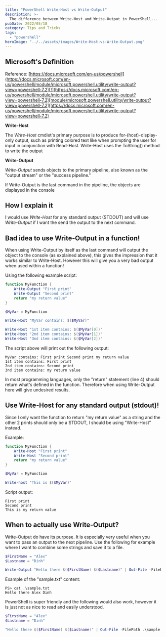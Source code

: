 ```yaml
---
title: "PowerShell Write-Host vs Write-Output"
description: >-
  The difference between Write-Host and Write-Output in PowerShell...
pubDate: 2022/05/18
category: Tips and Tricks
tags:
  - "powershell"
heroImage: "../../assets/images/Write-Host-vs-Write-Output.png"
---
```


## Microsoft's Definition

Reference: [https://docs.microsoft.com/en-us/powershell](https://docs.microsoft.com/en-us/powershell/module/microsoft.powershell.utility/write-output?view=powershell-7.2)[/](https://docs.microsoft.com/en-us/powershell/module/microsoft.powershell.utility/write-output?view=powershell-7.2)[module/microsoft.powershell.utility/write-output?view=powershell-7.2](https://docs.microsoft.com/en-us/powershell/module/microsoft.powershell.utility/write-output?view=powershell-7.2)

**Write-Host**

The _Write-Host_ cmdlet's primary purpose is to produce for-(host)-display-only output, such as printing colored text like when prompting the user for input in conjunction with Read-Host. Write-Host uses the ToString() method to write the output

**Write-Output**

_Write-Output_ sends objects to the primary pipeline, also known as the "output stream" or the "success pipeline."

If Write-Output is the last command in the pipeline, the objects are displayed in the console

## How I explain it

I would use _Write-Host_ for any standard output (STDOUT) and will use _Write-Output_ if I want the send the output to the next command.

## Bad idea to use Write-Output in a function!

When using Write-Output by itself as the last command will output the object to the console (as explained above), this gives the impression that it works similar to Write-Host. However this will give you a very bad output when used within a function!

Using the following example script:

```powershell
function MyFunction {
    Write-Output "First print"
    Write-Output "Second print"
    return "my return value"
}

$MyVar = MyFunction

Write-Host "MyVar contains: $($MyVar)"

Write-Host "1st item contains: $($MyVar[0])"
Write-Host "2nd item contains: $($MyVar[1])"
Write-Host "3nd item contains: $($MyVar[2])"
```

The script above will print out the following output:

```
MyVar contains: First print Second print my return value
1st item contains: First print
2nd item contains: Second print
3nd item contains: my return value
```

In most programming languages, only the "return" statement (line 4) should return what's defined in the function. Therefore when using Write-Output here will give undesired results.

## Use Write-Host for any standard output (stdout)!

Since I only want the function to return "my return value" as a string and the other 2 prints should only be a STDOUT, I should be using "Write-Host" instead.

Example:

```powershell
function MyFunction {
    Write-Host "First print"
    Write-Host "Second print"
    return "my return value"
}

$MyVar = MyFunction

Write-host "This is $($MyVar)"
```

Script output:

```
First print
Second print
This is my return value
```

## When to actually use Write-Output?

Write-Output do have its purpose. It is especially very useful when you want to pass an output to the next pipeline. Use the following for example where I want to combine some strings and save it to a file.

```powershell
$FirstName = "Alex"
$Lastname = "Dinh"

Write-Output "Hello there $($FirstName) $($Lastname)" | Out-File -FilePath .\sample.txt
```

Example of the "sample.txt" content:

```
PS> cat .\sample.txt
Hello there Alex Dinh
```

PowerShell is super friendly and the following would also work, however it is just not as nice to read and easily understood.

```powershell
$FirstName = "Alex"
$Lastname = "Dinh"

"Hello there $($FirstName) $($Lastname)" | Out-File -FilePath .\sample.txt
```
